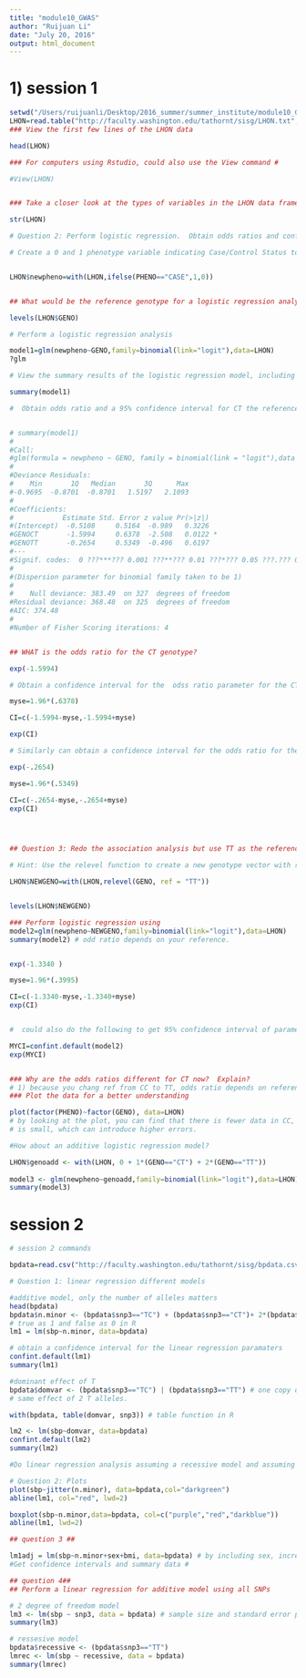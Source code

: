 ```yaml
---
title: "module10_GWAS"
author: "Ruijuan Li"
date: "July 20, 2016"
output: html_document
---
```


# 1) session 1 
```r
setwd("/Users/ruijuanli/Desktop/2016_summer/summer_institute/module10_GWAS/")
LHON=read.table("http://faculty.washington.edu/tathornt/sisg/LHON.txt",header=TRUE)
### View the first few lines of the LHON data

head(LHON)

### For computers using Rstudio, could also use the View command #

#View(LHON)


### Take a closer look at the types of variables in the LHON data frame

str(LHON)

# Question 2: Perform logistic regression.  Obtain odds ratios and confidence intervals

# Create a 0 and 1 phenotype variable indicating Case/Control Status to perform a logistic regression analysis


LHON$newpheno=with(LHON,ifelse(PHENO=="CASE",1,0))


## What would be the reference genotype for a logistic regression analysis?  The first factor will be the reference genotype.

levels(LHON$GENO)

# Perform a logistic regression analysis

model1=glm(newpheno~GENO,family=binomial(link="logit"),data=LHON)
?glm

# View the summary results of the logistic regression model, including parameter estimates and standard errors  

summary(model1)

#  Obtain odds ratio and a 95% confidence interval for CT the reference genotype CC  ## 


# summary(model1)
#
#Call:
#glm(formula = newpheno ~ GENO, family = binomial(link = "logit"),data = LHON)
#
#Deviance Residuals: 
#    Min       1Q   Median       3Q      Max  
#-0.9695  -0.8701  -0.8701   1.5197   2.1093  
#
#Coefficients:
#            Estimate Std. Error z value Pr(>|z|)  
#(Intercept)  -0.5108     0.5164  -0.989   0.3226  
#GENOCT       -1.5994     0.6378  -2.508   0.0122 *
#GENOTT       -0.2654     0.5349  -0.496   0.6197  
#---
#Signif. codes:  0 ???***??? 0.001 ???**??? 0.01 ???*??? 0.05 ???.??? 0.1 ??? ??? 1 
#
#(Dispersion parameter for binomial family taken to be 1)
#
#    Null deviance: 383.49  on 327  degrees of freedom
#Residual deviance: 368.48  on 325  degrees of freedom
#AIC: 374.48
#
#Number of Fisher Scoring iterations: 4


## WHAT is the odds ratio for the CT genotype?

exp(-1.5994)

# Obtain a confidence interval for the  odss ratio parameter for the CT genotype

myse=1.96*(.6378)

CI=c(-1.5994-myse,-1.5994+myse)

exp(CI)

# Similarly can obtain a confidence interval for the odds ratio for the TT genotype

exp(-.2654)

myse=1.96*(.5349)

CI=c(-.2654-myse,-.2654+myse)
exp(CI)




## Question 3: Redo the association analysis but use TT as the reference genotype  ##

# Hint: Use the relevel function to create a new genotype vector with reference genotype TT

LHON$NEWGENO=with(LHON,relevel(GENO, ref = "TT"))


levels(LHON$NEWGENO)

### Perform logistic regression using 
model2=glm(newpheno~NEWGENO,family=binomial(link="logit"),data=LHON)
summary(model2) # odd ratio depends on your reference. 


exp(-1.3340 )

myse=1.96*(.3995)

CI=c(-1.3340-myse,-1.3340+myse)
exp(CI)


#  could also do the following to get 95% confidence interval of parameters from your model

MYCI=confint.default(model2)
exp(MYCI)


### Why are the odds ratios different for CT now?  Explain? 
# 1) because you chang ref from CC to TT, odds ratio depends on reference. 
### Plot the data for a better understanding

plot(factor(PHENO)~factor(GENO), data=LHON)
# by looking at the plot, you can find that there is fewer data in CC, sample size 
# is small, which can introduce higher errors. 

#How about an additive logistic regression model?  

LHON$genoadd <- with(LHON, 0 + 1*(GENO=="CT") + 2*(GENO=="TT"))
 
model3 <- glm(newpheno~genoadd,family=binomial(link="logit"),data=LHON)
summary(model3) 


```

# session 2  
```r
# session 2 commands

bpdata=read.csv("http://faculty.washington.edu/tathornt/sisg/bpdata.csv",header=TRUE)

# Question 1: linear regression different models

#additive model, only the number of alleles matters 
head(bpdata)
bpdata$n.minor <- (bpdata$snp3=="TC") + (bpdata$snp3=="CT")+ 2*(bpdata$snp3=="TT")
# true as 1 and false as 0 in R 
lm1 = lm(sbp~n.minor, data=bpdata)

# obtain a confidence interval for the linear regression paramaters
confint.default(lm1)
summary(lm1)

#dominant effect of T
bpdata$domvar <- (bpdata$snp3=="TC") | (bpdata$snp3=="TT") # one copy of T allele has 
# same effect of 2 T alleles. 

with(bpdata, table(domvar, snp3)) # table function in R 

lm2 <- lm(sbp~domvar, data=bpdata) 
confint.default(lm2)
summary(lm2)

#Do linear regression analysis assuming a recessive model and assuming a two-degree of freedom model (genotypic model)

# Question 2: Plots
plot(sbp~jitter(n.minor), data=bpdata,col="darkgreen")
abline(lm1, col="red", lwd=2)

boxplot(sbp~n.minor,data=bpdata, col=c("purple","red","darkblue"))
abline(lm1, lwd=2)

## question 3 ##

lm1adj = lm(sbp~n.minor+sex+bmi, data=bpdata) # by including sex, increase the precision of linear regression, get better estimate 
#Get confidence intervals and summary data #

## question 4##
## Perform a linear regression for additive model using all SNPs

# 2 degree of freedom model 
lm3 <- lm(sbp ~ snp3, data = bpdata) # sample size and standard error problem... 
summary(lm3)

# ressesive model 
bpdata$recessive <- (bpdata$snp3=="TT")
lmrec <- lm(sbp ~ recessive, data = bpdata)
summary(lmrec)
```







